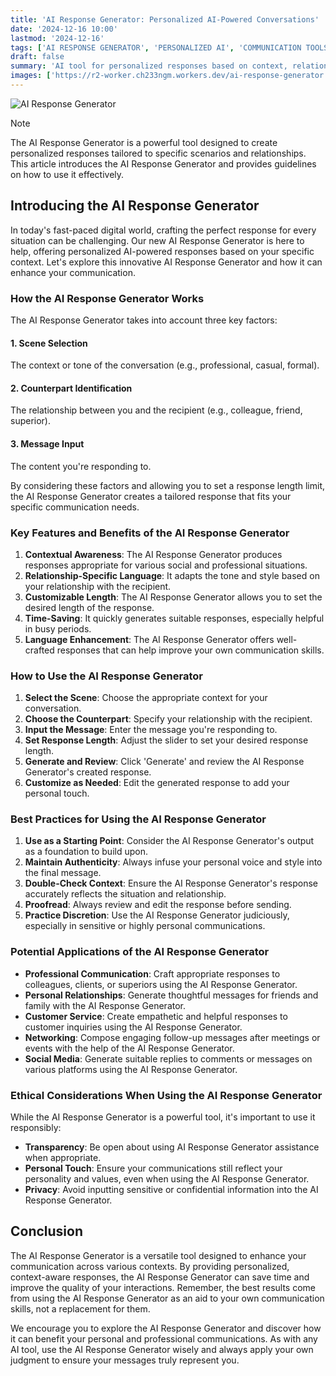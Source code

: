 ```yaml
---
title: 'AI Response Generator: Personalized AI-Powered Conversations'
date: '2024-12-16 10:00'
lastmod: '2024-12-16'
tags: ['AI RESPONSE GENERATOR', 'PERSONALIZED AI', 'COMMUNICATION TOOLS']
draft: false
summary: 'AI tool for personalized responses based on context, relationship, and input. Enhance communication across various scenarios. Try our AI response generator'
images: ['https://r2-worker.ch233ngm.workers.dev/ai-response-generator.jpg']
---
```


![AI Response Generator](https://r2-worker.ch233ngm.workers.dev/ai-response-generator.jpg)

> [!NOTE]
> The AI Response Generator is a powerful tool designed to create personalized responses tailored to specific scenarios and relationships. This article introduces the AI Response Generator and provides guidelines on how to use it effectively.

## Introducing the AI Response Generator

In today's fast-paced digital world, crafting the perfect response for every situation can be challenging. Our new AI Response Generator is here to help, offering personalized AI-powered responses based on your specific context. Let's explore this innovative AI Response Generator and how it can enhance your communication.

### How the AI Response Generator Works

The AI Response Generator takes into account three key factors:

#### 1. Scene Selection
The context or tone of the conversation (e.g., professional, casual, formal).

#### 2. Counterpart Identification
The relationship between you and the recipient (e.g., colleague, friend, superior).

#### 3. Message Input
The content you're responding to.

By considering these factors and allowing you to set a response length limit, the AI Response Generator creates a tailored response that fits your specific communication needs.

### Key Features and Benefits of the AI Response Generator

1. **Contextual Awareness**: The AI Response Generator produces responses appropriate for various social and professional situations.
2. **Relationship-Specific Language**: It adapts the tone and style based on your relationship with the recipient.
3. **Customizable Length**: The AI Response Generator allows you to set the desired length of the response.
4. **Time-Saving**: It quickly generates suitable responses, especially helpful in busy periods.
5. **Language Enhancement**: The AI Response Generator offers well-crafted responses that can help improve your own communication skills.

### How to Use the AI Response Generator

1. **Select the Scene**: Choose the appropriate context for your conversation.
2. **Choose the Counterpart**: Specify your relationship with the recipient.
3. **Input the Message**: Enter the message you're responding to.
4. **Set Response Length**: Adjust the slider to set your desired response length.
5. **Generate and Review**: Click 'Generate' and review the AI Response Generator's created response.
6. **Customize as Needed**: Edit the generated response to add your personal touch.

### Best Practices for Using the AI Response Generator

1. **Use as a Starting Point**: Consider the AI Response Generator's output as a foundation to build upon.
2. **Maintain Authenticity**: Always infuse your personal voice and style into the final message.
3. **Double-Check Context**: Ensure the AI Response Generator's response accurately reflects the situation and relationship.
4. **Proofread**: Always review and edit the response before sending.
5. **Practice Discretion**: Use the AI Response Generator judiciously, especially in sensitive or highly personal communications.

### Potential Applications of the AI Response Generator

- **Professional Communication**: Craft appropriate responses to colleagues, clients, or superiors using the AI Response Generator.
- **Personal Relationships**: Generate thoughtful messages for friends and family with the AI Response Generator.
- **Customer Service**: Create empathetic and helpful responses to customer inquiries using the AI Response Generator.
- **Networking**: Compose engaging follow-up messages after meetings or events with the help of the AI Response Generator.
- **Social Media**: Generate suitable replies to comments or messages on various platforms using the AI Response Generator.

### Ethical Considerations When Using the AI Response Generator

While the AI Response Generator is a powerful tool, it's important to use it responsibly:

- **Transparency**: Be open about using AI Response Generator assistance when appropriate.
- **Personal Touch**: Ensure your communications still reflect your personality and values, even when using the AI Response Generator.
- **Privacy**: Avoid inputting sensitive or confidential information into the AI Response Generator.

## Conclusion

The AI Response Generator is a versatile tool designed to enhance your communication across various contexts. By providing personalized, context-aware responses, the AI Response Generator can save time and improve the quality of your interactions. Remember, the best results come from using the AI Response Generator as an aid to your own communication skills, not a replacement for them.

We encourage you to explore the AI Response Generator and discover how it can benefit your personal and professional communications. As with any AI tool, use the AI Response Generator wisely and always apply your own judgment to ensure your messages truly represent you.
